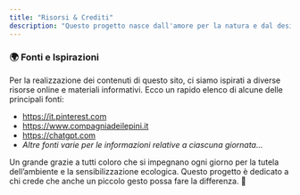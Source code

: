 ```yaml
---
title: "Risorsi & Crediti"
description: "Questo progetto nasce dall'amore per la natura e dal desiderio di diffondere consapevolezza ambientale attraverso parole e immagini. Ogni testo, ogni idea e ogni suggerimento sono frutto di ricerca e ispirazione da diverse fonti, che vogliamo ringraziare qui."
---
```


### 🌍 **Fonti e Ispirazioni**

Per la realizzazione dei contenuti di questo sito, ci siamo ispirati a diverse risorse online e materiali informativi. Ecco un rapido elenco di alcune delle principali fonti:

- https://it.pinterest.com
- https://www.compagniadeilepini.it
- https://chatgpt.com
- _Altre fonti varie per le informazioni relative a ciascuna giornata..._

<Note>
  Un grande grazie a tutti coloro che si impegnano ogni giorno per la tutela dell’ambiente e la sensibilizzazione ecologica. Questo progetto è dedicato a chi crede che anche un piccolo gesto possa fare la differenza. 🌱
</Note>
